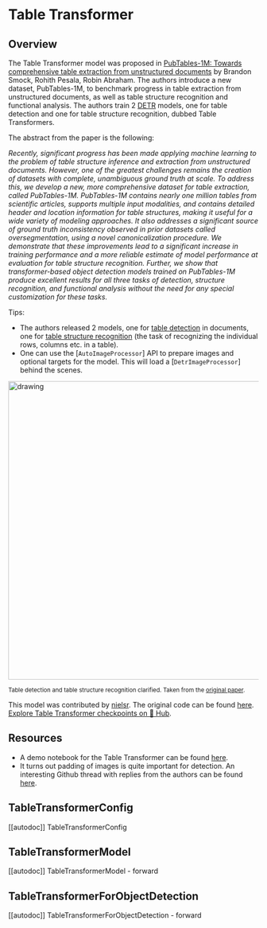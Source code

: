 <!--Copyright 2022 The HuggingFace Team. All rights reserved.

Licensed under the Apache License, Version 2.0 (the "License"); you may not use this file except in compliance with
the License. You may obtain a copy of the License at

http://www.apache.org/licenses/LICENSE-2.0

Unless required by applicable law or agreed to in writing, software distributed under the License is distributed on
an "AS IS" BASIS, WITHOUT WARRANTIES OR CONDITIONS OF ANY KIND, either express or implied. See the License for the
specific language governing permissions and limitations under the License.
-->

# Table Transformer

## Overview

The Table Transformer model was proposed in [PubTables-1M: Towards comprehensive table extraction from unstructured documents](https://arxiv.org/abs/2110.00061) by
Brandon Smock, Rohith Pesala, Robin Abraham. The authors introduce a new dataset, PubTables-1M, to benchmark progress in table extraction from unstructured documents,
as well as table structure recognition and functional analysis. The authors train 2 [DETR](detr) models, one for table detection and one for table structure recognition, dubbed Table Transformers.

The abstract from the paper is the following:

*Recently, significant progress has been made applying machine learning to the problem of table structure inference and extraction from unstructured documents.
However, one of the greatest challenges remains the creation of datasets with complete, unambiguous ground truth at scale. To address this, we develop a new, more
comprehensive dataset for table extraction, called PubTables-1M. PubTables-1M contains nearly one million tables from scientific articles, supports multiple input
modalities, and contains detailed header and location information for table structures, making it useful for a wide variety of modeling approaches. It also addresses a significant
source of ground truth inconsistency observed in prior datasets called oversegmentation, using a novel canonicalization procedure. We demonstrate that these improvements lead to a
significant increase in training performance and a more reliable estimate of model performance at evaluation for table structure recognition. Further, we show that transformer-based
object detection models trained on PubTables-1M produce excellent results for all three tasks of detection, structure recognition, and functional analysis without the need for any
special customization for these tasks.*

Tips:

- The authors released 2 models, one for [table detection](https://huggingface.co/microsoft/table-transformer-detection) in documents, one for [table structure recognition](https://huggingface.co/microsoft/table-transformer-structure-recognition) (the task of recognizing the individual rows, columns etc. in a table).
- One can use the [`AutoImageProcessor`] API to prepare images and optional targets for the model. This will load a [`DetrImageProcessor`] behind the scenes.

<img src="https://huggingface.co/datasets/huggingface/documentation-images/resolve/main/transformers/model_doc/table_transformer_architecture.jpeg"
alt="drawing" width="600"/>

<small> Table detection and table structure recognition clarified. Taken from the <a href="https://arxiv.org/abs/2110.00061">original paper</a>. </small>

This model was contributed by [nielsr](https://huggingface.co/nielsr). The original code can be
found [here](https://github.com/microsoft/table-transformer).
[Explore Table Transformer checkpoints on 🤗 Hub](https://huggingface.co/models?sort=downloads&search=Table-Transformer).

## Resources

<PipelineTag pipeline="object-detection"/>

- A demo notebook for the Table Transformer can be found [here](https://github.com/NielsRogge/Transformers-Tutorials/tree/master/Table%20Transformer).
- It turns out padding of images is quite important for detection. An interesting Github thread with replies from the authors can be found [here](https://github.com/microsoft/table-transformer/issues/68). 

## TableTransformerConfig

[[autodoc]] TableTransformerConfig

## TableTransformerModel

[[autodoc]] TableTransformerModel
    - forward

## TableTransformerForObjectDetection

[[autodoc]] TableTransformerForObjectDetection
    - forward
